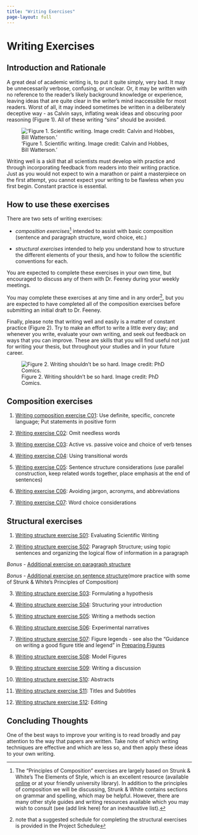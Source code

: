 ```yaml
---
title: "Writing Exercises"
page-layout: full
---
```


# Writing Exercises

## Introduction and Rationale

A great deal of academic writing is, to put it quite simply, very bad. It may be unnecessarily verbose, confusing, or unclear. Or, it may be written with no reference to the reader’s likely background knowledge or experience, leaving ideas that are quite clear in the writer’s mind inaccessible for most readers. Worst of all, it may indeed sometimes be written in a deliberately deceptive way - as Calvin says, inflating weak ideas and obscuring poor reasoning (Figure 1). All of these writing “sins” should be avoided.

!['Figure 1. Scientific writing. Image credit: Calvin and Hobbes, Bill Watterson.'](images/writing.png){fig-alt="Calvin and Hobbes cartoon" fig-align="center"}

Writing well is a skill that all scientists must develop with practice and through incorporating feedback from readers into their writing practice. Just as you would not expect to win a marathon or paint a masterpiece on the first attempt, you cannot expect your writing to be flawless when you first begin. Constant practice is essential.

## How to use these exercises

There are two sets of writing exercises: 

- *composition exercises*^[The “Principles of Composition” exercises are largely based on Strunk &amp; White’s The Elements of Style, which is an excellent resource (available <a href="http://www.gutenberg.org/ebooks/37134">online</a> or at your friendly university library). In addition to the principles of composition we will be discussing, Strunk &amp; White contains sections on grammar and spelling, which may be helpful. However, there are many other style guides and writing resources available which you may wish to consult (see (add link here) for an inexhaustive list).] intended to assist with basic composition (sentence and paragraph structure, word choice, etc.)

- *structural exercises* intended to help you understand how to structure the different elements of your thesis, and how to follow the scientific conventions for each. 

You are expected to complete these exercises in your own time, but encouraged to discuss any of them with Dr. Feeney during your weekly meetings. 

::: callout-important

You may complete these exercises at any time and in any order^[note that a suggested schedule for completing the structural exercises is provided in the Project Schedule], but you are expected to have completed all of the composition exercises before submitting an initial draft to Dr. Feeney.

:::

Finally, please note that writing well and easily is a matter of constant practice (Figure 2). Try to make an effort to write a little every day; and whenever you write, evaluate your own writing, and seek out feedback on ways that you can improve. These are skills that you will find useful not just for writing your thesis, but throughout your studies and in your future career.

![Figure 2. Writing shouldn’t be so hard. Image credit: PhD Comics.](images/writing2.png){fig-alt="PhD Comics cartoon about the difficulty of writing" fig-align="center"}

## Composition exercises

1.  [Writing composition exercise C01](./assets/WritingExercises/C01.docx): Use definite, specific, concrete language; Put statements in positive form

2.  [Writing exercise C02](./assets/WritingExercises/C02.docx): Omit needless words

3.  [Writing exercise C03](./assets/WritingExercises/C03.docx): Active vs. passive voice and choice of verb tenses

4.  [Writing exercise C04](./assets/WritingExercises/C04.docx): Using transitional words

5.  [Writing exercise C05](./assets/WritingExercises/C05.docx): Sentence structure considerations (use parallel construction, keep related words together, place emphasis at the end of sentences)

6.  [Writing exercise C06](./assets/WritingExercises/C06.docx): Avoiding jargon, acronyms, and abbreviations

7.  [Writing exercise C07](./assets/WritingExercises/C07.docx): Word choice considerations




## Structural exercises

1. [Writing structure exercise S01](./assets/WritingExercises/S01.docx): Evaluating Scientific Writing

2. [Writing structure exercise S02](./assets/WritingExercises/S02.docx): Paragraph Structure; using topic sentences and organizing the logical flow of information in a paragraph

*Bonus* - [Additional exercise on paragraph structure](./assets/WritingExercises/AdditionalExercises01.docx)

*Bonus* - [Additional exercise on sentence structure](./assets/WritingExercises/AdditionalExercises02.docx)(more practice with some of Strunk & White's Principles of Composition)

3. [Writing structure exercise S03](./assets/WritingExercises/S03.docx): Formulating a hypothesis 

4. [Writing structure exercise S04](./assets/WritingExercises/S04.docx): Structuring your introduction 

5. [Writing structure exercise S05](./assets/WritingExercises/S05.docx): Writing a methods section

6. [Writing structure exercise S06](./assets/WritingExercises/S06.docx): Experimental narratives

7. [Writing structure exercise S07](./assets/WritingExercises/S07.docx): Figure legends - see also the "Guidance on writing a good figure title and legend" in [Preparing Figures](./figures.qmd)

8. [Writing structure exercise S08](./assets/WritingExercises/S08.docx): Model Figures

9. [Writing structure exercise S09](./assets/WritingExercises/S09.docx): Writing a discussion

10. [Writing structure exercise S10](./assets/WritingExercises/S10.docx): Abstracts

11. [Writing structure exercise S11](./assets/WritingExercises/S11.docx): Titles and Subtitles

12. [Writing structure exercise S12](./assets/WritingExercises/S12.docx): Editing

## Concluding Thoughts

One of the best ways to improve your writing is to read broadly and pay attention to the way that papers are written. Take note of which writing techniques are effective and which are less so, and then apply these ideas to your own writing.